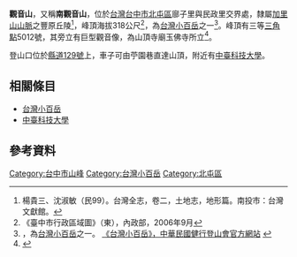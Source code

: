 {{otheruses|subject=[[北屯區|北屯區]]的觀音山|other=其他同名事物|觀音山}}
'''觀音山'''，又稱'''南觀音山'''，位於[[台灣|台灣]][[台中市|台中市]][[北屯區|北屯區]]廍子里與民政里交界處，隸屬[[加里山山脈|加里山山脈]]之豐原丘陵<ref>楊貴三、沈淑敏（民99）。台灣全志，卷二，土地志，地形篇。南投市：台灣文獻館。</ref>，峰頂海拔318公尺<ref>《臺中市行政區域圖》（東），內政部，2006年9月</ref>，為[[台灣小百岳|台灣小百岳]]之一<ref>，為[[台灣小百岳|台灣小百岳]]之一。
[http://alpineclub.machinerytoday.com/tier/front/bin/ptlist.phtml?Category=100106550 《台灣小百岳》，中華民國健行登山會官方網站] {{Wayback|url=http://alpineclub.machinerytoday.com/tier/front/bin/ptlist.phtml?Category=100106550 |date=20120418133914 }}</ref>。峰頂有三等[[三角點|三角點]]5012號，其旁立有巨型觀音像，為山頂寺廟玉佛寺所立<ref>{{Cite web |url=http://www.yougoipay.com/kenny/index1082.html |title=《獨步山林間1082：南觀音山》，獨步山林間網站 |access-date=2012-03-22 |archive-url=https://web.archive.org/web/20141129133332/http://www.yougoipay.com/kenny/index1082.html |archive-date=2014-11-29 |dead-url=yes }}</ref>。

登山口位於[[縣道129號|縣道129號]]上，車子可由苧園巷直達山頂，附近有[[中臺科技大學|中臺科技大學]]。

==相關條目==
*[[台灣小百岳|台灣小百岳]]
*[[中臺科技大學|中臺科技大學]]

==參考資料==
<div class="references-small">
<references />
</div>

[[Category:台中市山峰|Category:台中市山峰]]
[[Category:台灣小百岳|Category:台灣小百岳]]
[[Category:北屯區|Category:北屯區]]